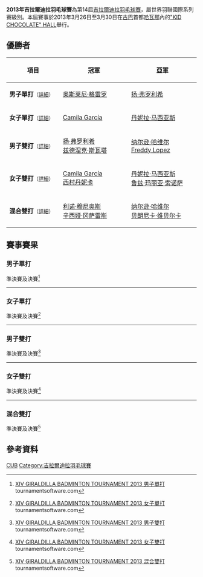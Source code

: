 {{noteTA|G1=Badminton
|1 = zh-cn:哈瓦那; zh-hk:夏灣拿;zh-tw:哈瓦那}}
{{infobox badminton event
|name           = 2013年吉拉爾迪拉羽毛球賽
|image          = 
|size           = 
|caption        =
|dates          = 2013年3月26日－3月30日
|number_edition = 第15屆
|level          = 4B
|prize_money    = 
|location       = {{CUB}}[[哈瓦那|哈瓦那]]
|venue          = "KID CHOCOLATE" HALL
|previous       = 2012年吉拉爾迪拉羽毛球賽 
|next           = 2014年吉拉爾迪拉羽毛球賽
}}
'''2013年吉拉爾迪拉羽毛球賽'''為第14屆[[吉拉爾迪拉羽毛球賽|吉拉爾迪拉羽毛球賽]]，屬世界羽聯國際系列賽級別。本屆賽事於2013年3月26日至3月30日在[[古巴|古巴]]首都[[哈瓦那|哈瓦那]]內的[["KID_CHOCOLATE"_HALL|"KID CHOCOLATE" HALL]]舉行。

== 優勝者 ==
{| class=wikitable style="font-size:small"
!width="200"|項目
!width="250"|冠軍
!width="250"|亞軍
|-
|'''男子單打'''<small>（[[#男子單打|詳細]]）</small>
|{{flagicon|CUB}} [[奥斯莱尼·格雷罗|奥斯莱尼·格雷罗]]
|{{flagicon|CZE}} [[扬·弗罗利希|扬·弗罗利希]]
|-
|'''女子單打'''<small>（[[#女子單打|詳細]]）</small>
|{{flagicon|PER}} [[Camila_García|Camila García]]
|{{flagicon|PER}} [[丹妮拉·马西亚斯|丹妮拉·马西亚斯]]
|-
|'''男子雙打'''<small>（[[#男子雙打|詳細]]）</small>
|{{flagicon|CZE}} [[扬·弗罗利希|扬·弗罗利希]]<br/>{{flagicon|CZE}} [[兹德涅克·斯瓦塔|兹德涅克·斯瓦塔]]
|{{flagicon|DOM}} [[纳尔逊·哈维尔|纳尔逊·哈维尔]]<br/>{{flagicon|DOM}} [[Freddy_Lopez|Freddy Lopez]]
|-
|'''女子雙打'''<small>（[[#女子雙打|詳細]]）</small>
|{{flagicon|PER}} [[Camila_García|Camila García]]<br/>{{flagicon|PER}} [[西村丹妮卡|西村丹妮卡]]
|{{flagicon|PER}} [[丹妮拉·马西亚斯|丹妮拉·马西亚斯]]<br/>{{flagicon|PER}} [[鲁兹·玛丽亚·索诺萨|鲁兹·玛丽亚·索诺萨]]
|-
|'''混合雙打'''<small>（[[#混合雙打|詳細]]）</small>
|{{flagicon|MEX}} [[利诺·穆尼奥斯|利诺·穆尼奥斯]]<br/>{{flagicon|MEX}} [[辛西娅·冈萨雷斯|辛西娅·冈萨雷斯]]
|{{flagicon|DOM}} [[纳尔逊·哈维尔|纳尔逊·哈维尔]]<br/>{{flagicon|DOM}} [[贝朗尼卡·维贝尔卡|贝朗尼卡·维贝尔卡]]
|}

== 賽事賽果 ==
=== 男子單打 ===
;準決賽及決賽<ref name="MS">{{en}}[http://www.tournamentsoftware.com/sport/draw.aspx?id=C8DFFAC3-DF1B-4995-879F-01B5E57007FD&draw=22 XIV GIRALDILLA BADMINTON TOURNAMENT 2013 男子單打] tournamentsoftware.com</ref>
{{4TeamBracket-Tennis3-v2
| team-width=200
| RD1-seed1=1
| RD1-team1='''{{flagicon|CZE}} [[扬·弗罗利希|扬·弗罗利希]]
| RD1-score1-1='''21
| RD1-score1-2='''21
| RD1-score1-3=
| RD1-seed2=3
| RD1-team2={{flagicon|DOM}} [[威廉·卡布雷拉|威廉·卡布雷拉]]
| RD1-score2-1=7
| RD1-score2-2=18
| RD1-score2-3=

| RD1-seed3=
| RD1-team3={{flagicon|MEX}} [[利诺·穆尼奥斯|利诺·穆尼奥斯]]
| RD1-score3-1=15
| RD1-score3-2=13
| RD1-score3-3=
| RD1-seed4=2
| RD1-team4='''{{flagicon|CUB}} [[奥斯莱尼·格雷罗|奥斯莱尼·格雷罗]]
| RD1-score4-1='''21
| RD1-score4-2='''21
| RD1-score4-3=

| RD2-seed1=1
| RD2-team1={{flagicon|CZE}} [[扬·弗罗利希|扬·弗罗利希]]
| RD2-score1-1=19
| RD2-score1-2=3
| RD2-score1-3=
| RD2-seed2=2
| RD2-team2='''{{flagicon|CUB}} [[奥斯莱尼·格雷罗|奥斯莱尼·格雷罗]]
| RD2-score2-1='''21
| RD2-score2-2='''21
| RD2-score2-3=
}}
----

=== 女子單打 ===
;準決賽及決賽<ref name="WS">{{en}}[http://www.tournamentsoftware.com/sport/draw.aspx?id=C8DFFAC3-DF1B-4995-879F-01B5E57007FD&draw=21 XIV GIRALDILLA BADMINTON TOURNAMENT 2013 女子單打] tournamentsoftware.com</ref>
{{4TeamBracket-Tennis3-v2
| team-width=200
| RD1-seed1=
| RD1-team1={{flagicon|PER}} [[西村丹妮卡|西村丹妮卡]]
| RD1-score1-1=10
| RD1-score1-2=13
| RD1-score1-3=
| RD1-seed2=3
| RD1-team2='''{{flagicon|PER}} [[Camila_García|Camila García]]
| RD1-score2-1='''21
| RD1-score2-2='''21
| RD1-score2-3=

| RD1-seed3=
| RD1-team3={{flagicon|MEX}} [[辛西娅·冈萨雷斯|辛西娅·冈萨雷斯]]
| RD1-score3-1=20
| RD1-score3-2='''21
| RD1-score3-3=18
| RD1-seed4=2
| RD1-team4='''{{flagicon|PER}} [[丹妮拉·马西亚斯|丹妮拉·马西亚斯]]
| RD1-score4-1='''22
| RD1-score4-2=18
| RD1-score4-3='''21

| RD2-seed1=3
| RD2-team1='''{{flagicon|PER}} [[Camila_García|Camila García]]
| RD2-score1-1='''21
| RD2-score1-2=18
| RD2-score1-3='''21
| RD2-seed2=2
| RD2-team2={{flagicon|PER}} [[丹妮拉·马西亚斯|丹妮拉·马西亚斯]]
| RD2-score2-1=15
| RD2-score2-2='''21
| RD2-score2-3=12
}}
----

=== 男子雙打 ===
;準決賽及決賽<ref name="MD">{{en}}[http://www.tournamentsoftware.com/sport/draw.aspx?id=C8DFFAC3-DF1B-4995-879F-01B5E57007FD&draw=20 XIV GIRALDILLA BADMINTON TOURNAMENT 2013 男子雙打] tournamentsoftware.com</ref>
{{4TeamBracket-Tennis3-v2
| team-width=200
| RD1-seed1=1
| RD1-team1='''{{flagicon|CZE}} [[扬·弗罗利希|扬·弗罗利希]]<br/> {{flagicon|CZE}} [[兹德涅克·斯瓦塔|兹德涅克·斯瓦塔]]
| RD1-score1-1='''21
| RD1-score1-2='''25
| RD1-score1-3=
| RD1-seed2=
| RD1-team2={{flagicon|CUB}} [[利奥丹尼斯·马丁内斯|利奥丹尼斯·马丁内斯]]<br/> {{flagicon|CUB}} [[埃内斯托·雷耶斯|埃内斯托·雷耶斯]]
| RD1-score2-1=17
| RD1-score2-2=23
| RD1-score2-3=

| RD1-seed3=
| RD1-team3='''{{flagicon|DOM}} [[纳尔逊·哈维尔|纳尔逊·哈维尔]]<br/> {{flagicon|DOM}} [[Freddy_Lopez|Freddy Lopez]]
| RD1-score3-1='''21
| RD1-score3-2='''21
| RD1-score3-3=
| RD1-seed4=2
| RD1-team4={{flagicon|VEN}} [[Luis_Camacho|Luis Camacho]]<br/> {{flagicon|VEN}} [[Kisbel_Matute|Kisbel Matute]]
| RD1-score4-1=12
| RD1-score4-2=14
| RD1-score4-3=

| RD2-seed1=1
| RD2-team1='''{{flagicon|CZE}} [[扬·弗罗利希|扬·弗罗利希]]<br/> {{flagicon|CZE}} [[兹德涅克·斯瓦塔|兹德涅克·斯瓦塔]]
| RD2-score1-1='''21
| RD2-score1-2='''21
| RD2-score1-3=
| RD2-seed2=
| RD2-team2={{flagicon|DOM}} [[纳尔逊·哈维尔|纳尔逊·哈维尔]]<br/> {{flagicon|DOM}} [[Freddy_Lopez|Freddy Lopez]]
| RD2-score2-1=8
| RD2-score2-2=14
| RD2-score2-3=
}}
----

=== 女子雙打 ===
;準決賽及決賽<ref name="WD">{{en}}[http://www.tournamentsoftware.com/sport/draw.aspx?id=C8DFFAC3-DF1B-4995-879F-01B5E57007FD&draw=19 XIV GIRALDILLA BADMINTON TOURNAMENT 2013 女子雙打] tournamentsoftware.com</ref>
{{4TeamBracket-Tennis3-v2
| team-width=200
| RD1-seed1=1
| RD1-team1={{flagicon|DOM}} [[贝朗尼卡·维贝尔卡|贝朗尼卡·维贝尔卡]]<br/> {{flagicon|DOM}} [[戴杰尼斯·萨图里亚|戴杰尼斯·萨图里亚]]
| RD1-score1-1=18
| RD1-score1-2=10
| RD1-score1-3=
| RD1-seed2=
| RD1-team2='''{{flagicon|PER}} [[Camila_García|Camila García]]<br/> {{flagicon|PER}} [[西村丹妮卡|西村丹妮卡]]
| RD1-score2-1='''21
| RD1-score2-2='''21
| RD1-score2-3=

| RD1-seed3=
| RD1-team3={{nowrap|{{flagicon|CUB}} [[Lissety_Mendez_Garrido|Lissety Mendez Garrido]]<br/> {{flagicon|CUB}} [[Ana_Gloria_Perez_Echevarria|Ana Gloria Perez Echevarria]]}}
| RD1-score3-1=10
| RD1-score3-2=8
| RD1-score3-3=
| RD1-seed4=2
| RD1-team4='''{{flagicon|PER}} [[丹妮拉·马西亚斯|丹妮拉·马西亚斯]]<br/> {{flagicon|PER}} [[鲁兹·玛丽亚·索诺萨|鲁兹·玛丽亚·索诺萨]]
| RD1-score4-1='''21
| RD1-score4-2='''21
| RD1-score4-3=

| RD2-seed1=
| RD2-team1='''{{flagicon|PER}} [[Camila_García|Camila García]]<br/> {{flagicon|PER}} [[西村丹妮卡|西村丹妮卡]]
| RD2-score1-1=17
| RD2-score1-2='''21
| RD2-score1-3='''22
| RD2-seed2=2
| RD2-team2={{flagicon|PER}} [[丹妮拉·马西亚斯|丹妮拉·马西亚斯]]<br/> {{flagicon|PER}} [[鲁兹·玛丽亚·索诺萨|鲁兹·玛丽亚·索诺萨]]
| RD2-score2-1='''21
| RD2-score2-2=18
| RD2-score2-3=20
}}
----

=== 混合雙打 ===
;準決賽及決賽<ref name="XD">{{en}}[http://www.tournamentsoftware.com/sport/draw.aspx?id=C8DFFAC3-DF1B-4995-879F-01B5E57007FD&draw=23 XIV GIRALDILLA BADMINTON TOURNAMENT 2013 混合雙打] tournamentsoftware.com</ref>
{{4TeamBracket-Tennis3-v2
| team-width=200
| RD1-seed1=1
| RD1-team1='''{{flagicon|DOM}} [[纳尔逊·哈维尔|纳尔逊·哈维尔]]<br/> {{flagicon|DOM}} [[贝朗尼卡·维贝尔卡|贝朗尼卡·维贝尔卡]]
| RD1-score1-1='''21
| RD1-score1-2='''21
| RD1-score1-3=
| RD1-seed2=
| RD1-team2={{flagicon|PER}} [[Sebastian_Macias|Sebastian Macias]]<br/> {{flagicon|PER}} [[鲁兹·玛丽亚·索诺萨|鲁兹·玛丽亚·索诺萨]]
| RD1-score2-1=17
| RD1-score2-2=10
| RD1-score2-3=

| RD1-seed3=3
| RD1-team3={{flagicon|DOM}} [[威廉·卡布雷拉|威廉·卡布雷拉]]<br/> {{flagicon|DOM}} [[戴杰尼斯·萨图里亚|戴杰尼斯·萨图里亚]]
| RD1-score3-1=11
| RD1-score3-2=13
| RD1-score3-3=
| RD1-seed4=2
| RD1-team4='''{{flagicon|MEX}} [[利诺·穆尼奥斯|利诺·穆尼奥斯]]<br/> {{flagicon|MEX}} [[辛西娅·冈萨雷斯|辛西娅·冈萨雷斯]]
| RD1-score4-1='''21
| RD1-score4-2='''21
| RD1-score4-3=

| RD2-seed1=1
| RD2-team1={{flagicon|DOM}} [[纳尔逊·哈维尔|纳尔逊·哈维尔]]<br/> {{flagicon|DOM}} [[贝朗尼卡·维贝尔卡|贝朗尼卡·维贝尔卡]]
| RD2-score1-1=19
| RD2-score1-2='''27
| RD2-score1-3=18
| RD2-seed2=2
| RD2-team2='''{{flagicon|MEX}} [[利诺·穆尼奥斯|利诺·穆尼奥斯]]<br/> {{flagicon|MEX}} [[辛西娅·冈萨雷斯|辛西娅·冈萨雷斯]]
| RD2-score2-1='''21
| RD2-score2-2=25
| RD2-score2-3='''21
}}

== 參考資料 ==
{{Reflist}}

[[Category:2013年世界羽聯國際系列賽|CUB]]
[[Category:吉拉爾迪拉羽毛球賽|Category:吉拉爾迪拉羽毛球賽]]